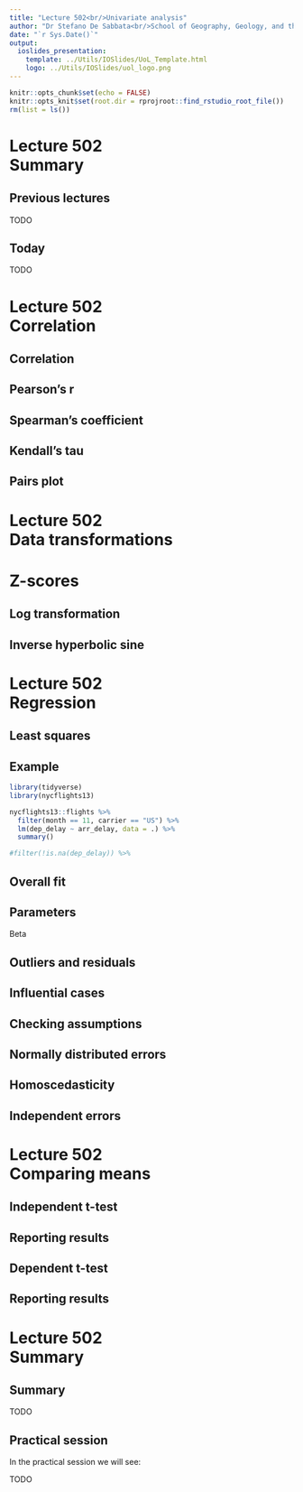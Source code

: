 ```yaml
---
title: "Lecture 502<br/>Univariate analysis"
author: "Dr Stefano De Sabbata<br/>School of Geography, Geology, and the Env.<br/><a href=\"mailto:s.desabbata@le.ac.uk\">s.desabbata&commat;le.ac.uk</a> &vert; <a href=\"https://twitter.com/maps4thought\">&commat;maps4thought</a><br/><a href=\"https://github.com/sdesabbata/GY7702\">github.com/sdesabbata/GY7702</a> licensed under <a href=\"https://www.gnu.org/licenses/gpl-3.0.html\">GNU GPL v3.0</a>"
date: "`r Sys.Date()`"
output:
  ioslides_presentation:
    template: ../Utils/IOSlides/UoL_Template.html
    logo: ../Utils/IOSlides/uol_logo.png
---
```


```r
knitr::opts_chunk$set(echo = FALSE)
knitr::opts_knit$set(root.dir = rprojroot::find_rstudio_root_file())
rm(list = ls())
```



# Lecture 502<br/>Summary



## Previous lectures

TODO



## Today

TODO



# Lecture 502<br/>Correlation



## Correlation



## Pearson’s r



## Spearman’s coefficient



## Kendall’s tau



## Pairs plot



# Lecture 502<br/>Data transformations


# Z-scores



## Log transformation



## Inverse hyperbolic sine



# Lecture 502<br/> Regression



## Least squares



## Example

```r
library(tidyverse)
library(nycflights13)

nycflights13::flights %>%
  filter(month == 11, carrier == "US") %>%
  lm(dep_delay ~ arr_delay, data = .) %>%
  summary()

#filter(!is.na(dep_delay)) %>%
```



## Overall fit



## Parameters

Beta



## Outliers and residuals



## Influential cases



## Checking assumptions

<!--
Note from Discovering Statistics Using R by Andy Field, Jeremy Miles and Zoë Field, SAGE Publications Ltd, 2012
List all in 7.7.2.1 excluding those for multivariate
-->

## Normally distributed errors



## Homoscedasticity



## Independent errors



# Lecture 502<br/>Comparing means



## Independent t-test



## Reporting results



## Dependent t-test



## Reporting results



# Lecture 502<br/>Summary



## Summary

TODO



## Practical session

In the practical session we will see:

TODO